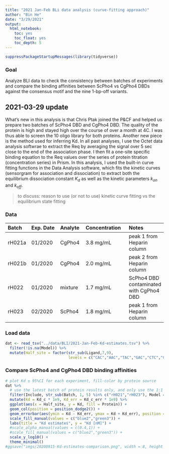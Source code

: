 ```yaml
---
title: "2021 Jan-Feb BLi data analysis (curve-fitting approach)"
author: "Bin He"
date: "3/29/2021"
output: 
  html_notebook:
    toc: yes
    toc_float: yes
    toc_depth: 5
---
```


```r
suppressPackageStartupMessages(library(tidyverse))
```

### Goal

Analyze BLI data to check the consistency between batches of experiments and compare the binding affinities between ScPho4 vs CgPho4 DBDs against the consensus motif and the nine 1-bp-off variants.

## 2021-03-29 update
What's new in this analysis is that Chris Ptak joined the P&CF and helped us prepare two batches of ScPho4 DBD and CgPho4 DBD. The quality of the protein is high and stayed high over the course of over a month at 4C. I was thus able to screen the 10 oligo library for both proteins. Another new piece is the method used for inferring Kd. In all past analyses, I use the Octet data analysis softwrae to extract the Req by averaging the signal over 5 sec close to the end of the association phase. I then fit a one-site specific binding equation to the Req values over the series of protein titration (concentration series) in Prism. In this analysis, I used the built-in curve fitting functions in the Data Analysis software, which fits the kinetic curves (sensorgram for association and dissociation) to extract both the equilibrium dissociation constant $K_d$ as well as the kinetic parameters $k_{on}$ and $k_{off}$.

> to discuss: reason to use (or not to use) kinetic curve fitting vs the equilibrium state fitting

### Data

| Batch | Exp. Date | Analyte |  Concentration | Notes |
|:------|:----------|:--------|:---------------|:------|
| rH021a| 01/2020 | CgPho4 | 3.8 mg/mL | peak 1 from Heparin column |
| rH021b| 01/2020 | CgPho4 | 2.0 mg/mL | peak 2 from Heparin column |
| rH022 | 01/2020 | mixture| 1.7 mg/mL | ScPho4 DBD contaminated with CgPho4 DBD |
| rH023 | 02/2020 | ScPho4 | 1.8 mg/mL | peak 1 from Heparin column |

### Load data
```r
dat <- read_tsv("../data/BLI/2021-Jan-Feb-Kd-estimates.tsv") %>% 
  filter(!is.na(Model)) %>% 
  mutate(Half_site = factor(str_sub(Ligand,7,9), 
                            levels = c("CAC","AAC","TAC","GAC","CTC","CCC","CGC","CAA","CAT","CAG")))
```

### Compare ScPho4 and CgPho4 DBD binding affinities
```r
# plot Kd ± 95%CI for each experiment, fill-color by protein source
dat %>%
  # use the latest batch of protein results only, and only use the 1:1 model fitting
  filter(Include, str_sub(Batch, 1, 5) %in% c("rH021","rH023"), Model == "1:1") %>%
  mutate(Kd = Kd_c * 1e9, Kd_err = Kd_c_err * 1e9) %>% 
  ggplot(aes(x = Half_site, y = Kd, fill = Protein)) + 
  geom_col(position = position_dodge2()) +
  geom_errorbar(aes(ymin = Kd - Kd_err, ymax = Kd + Kd_err), position = position_dodge2()) +
  scale_fill_manual(values = c("blue2","green3")) +
  labs(title = "Kd estimates", y = "Kd [nM]") +
  #scale_alpha_manual(values = c(0.4,1)) +
  #scale_fill_manual(values = c("blue2","green3")) +
  scale_y_log10() +
  theme_minimal()
#ggsave("imgs/20200915-Kd-estimates-comparison.png", width = 8, height = 4.5)
```